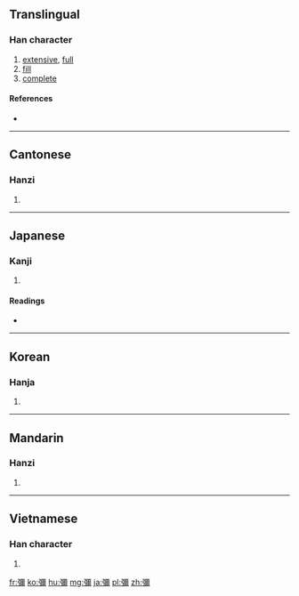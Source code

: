 {{also|弥}}
==Translingual==

===Han character===
{{Han char|rn=57|rad=弓|as=14|sn=17|four=1122<sub>7</sub>|canj=弓一火月 (NMFB)}}

# [[extensive]], [[full]]
# [[fill]]
# [[complete]]

====References====
* {{Han ref|kx=0361.110|dkj=09877|dj=0679.090|hdz=21004.030|uh=5F4C|ud=24396|bh=C0B1|bd=49329}}

----

==Cantonese==

===Hanzi===
{{yue-hanzi|jyut=|y=mei4, nei4|sim=弥}}

# {{defn|Cantonese|sort=弓14}}

----

==Japanese==

===Kanji===
{{ja-kanji|grade=|rs=弓14}}

# {{defn|Japanese|sort=弓14}}

====Readings====
* {{ja-readings|on=[[び]] (bi), [[み]] (mi), [[げい]] (gei)|kun=[[ひさしい]] (hisashii), [[わたる]] (wataru), [[あまねし]] (amaneshi), [[いよいよ]] (iyoiyo)}}

----

==Korean==

===Hanja===
{{ko-hanja|hangeul=미|eumhun=|rv=mi|mr=mi|y=mi}}

# {{defn|Korean|sort=弓14}}

----

==Mandarin==

===Hanzi===
{{cmn-hanzi|sim=弥|pin=[[mí]] ([[mi2]])|wg=mi<sup>2</sup>}}

# {{defn|Mandarin|sort=弓14}}

----

==Vietnamese==

===Han character===
{{vi-hantu|[[di]]|rs=弓14}}

# {{defn|Vietnamese|sort=弓14}}

[[fr:彌]]
[[ko:彌]]
[[hu:彌]]
[[mg:彌]]
[[ja:彌]]
[[pl:彌]]
[[zh:彌]]
